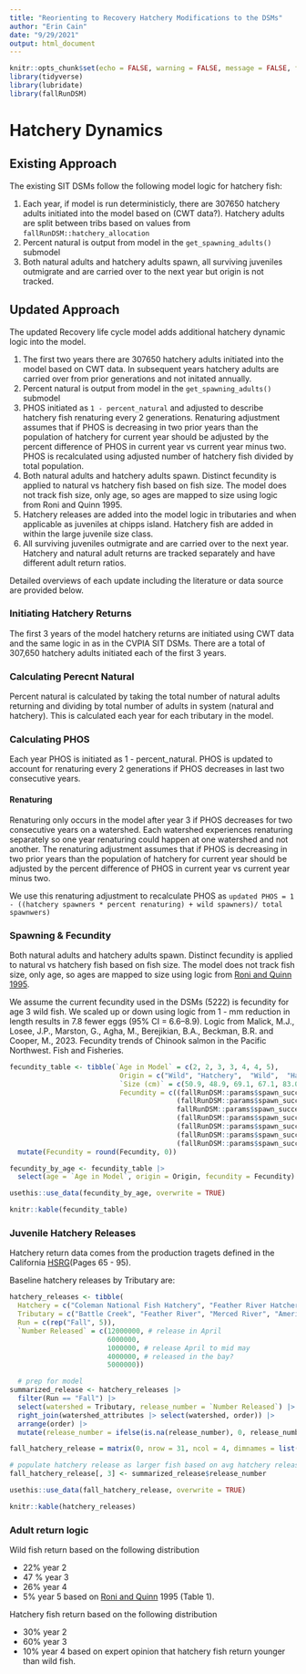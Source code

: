 ```yaml
---
title: "Reorienting to Recovery Hatchery Modifications to the DSMs"
author: "Erin Cain"
date: "9/29/2021"
output: html_document    
---
```


```r
knitr::opts_chunk$set(echo = FALSE, warning = FALSE, message = FALSE, fig.width=15, fig.height=10)
library(tidyverse)
library(lubridate)
library(fallRunDSM)
```

# Hatchery Dynamics

## Existing Approach

The existing SIT DSMs follow the following model logic for hatchery fish:

1)  Each year, if model is run deterministicly, there are 307650 hatchery adults initiated into the model based on (CWT data?). Hatchery adults are split between tribs based on values from `fallRunDSM::hatchery_allocation`
2)  Percent natural is output from model in the `get_spawning_adults()` submodel
3)  Both natural adults and hatchery adults spawn, all surviving juveniles outmigrate and are carried over to the next year but origin is not tracked.

## Updated Approach

The updated Recovery life cycle model adds additional hatchery dynamic logic into the model. 

1) The first two years there are 307650 hatchery adults initiated into the model based on CWT data. In subsequent years hatchery adults are carried over from prior generations and not initated annually. 
2) Percent natural is output from model in the `get_spawning_adults()` submodel\
3) PHOS initiated as `1 - percent_natural` and adjusted to describe hatchery fish renaturing every 2 generations. Renaturing adjustment assumes that if PHOS is decreasing in two prior years than the population of hatchery for current year should be adjusted by the percent difference of PHOS in current year vs current year minus two. PHOS is recalculated using adjusted number of hatchery fish divided by total population. 
4) Both natural adults and hatchery adults spawn. Distinct fecundity is applied to natural vs hatchery fish based on fish size. The model does not track fish size, only age, so ages are mapped to size using logic from Roni and Quinn 1995. 
5) Hatchery releases are added into the model logic in tributaries and when applicable as juveniles at chipps island. Hatchery fish are added in within the large juvenile size class. 
6) All surviving juveniles outmigrate and are carried over to the next year. Hatchery and natural adult returns are tracked separately and have different adult return ratios.

Detailed overviews of each update including the literature or data source are provided below.

### Initiating Hatchery Returns

The first 3 years of the model hatchery returns are initiated using CWT data and the same logic in as in the CVPIA SIT DSMs. There are a total of 307,650 hatchery adults initiated each of the first 3 years.

### Calculating Perecnt Natural
Percent natural is calculated by taking the total number of natural adults returning and dividing by total number of adults in system (natural and hatchery). This is calculated each year for each tributary in the model. 

### Calculating PHOS

Each year PHOS is initiated as 1 - percent_natural. PHOS is updated to account for renaturing every 2 generations if PHOS decreases in last two consecutive years. 

#### Renaturing

Renaturing only occurs in the model after year 3 if PHOS decreases for two consecutive years on a watershed.
Each watershed experiences renaturing separately so one year renaturing could happen at one watershed and not another. 
The renaturing adjustment assumes that if PHOS is decreasing in two prior years than the population of hatchery for current year should be adjusted by the percent difference of PHOS in current year vs current year minus two. 

We use this renaturing adjustment to recalculate PHOS as `updated PHOS = 1 - ((hatchery spawners * percent renaturing) + wild spawners)/ total spawnwers)`

### Spawning & Fecundity 
Both natural adults and hatchery adults spawn. Distinct fecundity is applied to natural vs hatchery fish based on fish size. The model does not track fish size, only age, so ages are mapped to size using logic from [Roni and Quinn 1995](https://reorienting-to-recovery.s3.us-west-1.amazonaws.com/RoniandQuinn1995.pdf). 

We assume the current fecundity used in the DSMs (5222) is fecundity for age 3 wild fish. We scaled up or down using logic from 1 - mm reduction in length results in 7.8 fewer eggs (95% CI = 6.6–8.9). Logic from Malick, M.J., Losee, J.P., Marston, G., Agha, M., Berejikian, B.A., Beckman, B.R. and Cooper, M., 2023. Fecundity trends of Chinook salmon in the Pacific Northwest. Fish and Fisheries.

```r
fecundity_table <- tibble(`Age in Model` = c(2, 2, 3, 3, 4, 4, 5),
                           Origin = c("Wild", "Hatchery",  "Wild",  "Hatchery",  "Wild", "Hatchery", "Wild"), 
                           `Size (cm)` = c(50.9, 48.9, 69.1, 67.1, 83.0, 81.0, 85),
                           Fecundity = c((fallRunDSM::params$spawn_success_fecundity - ((69.1 - 50.9) * 10 * 7.8)), 
                                         (fallRunDSM::params$spawn_success_fecundity - ((69.1 - 48.9) * 10 * 7.8)), 
                                         fallRunDSM::params$spawn_success_fecundity, 
                                         (fallRunDSM::params$spawn_success_fecundity - ((69.1 -  67.1) * 10 * 7.8)), 
                                         (fallRunDSM::params$spawn_success_fecundity - ((69.1 - 83.0) * 10 * 7.8)),
                                         (fallRunDSM::params$spawn_success_fecundity - ((69.1 - 81.0) * 10 * 7.8)),
                                         (fallRunDSM::params$spawn_success_fecundity - ((69.1 - 85) * 10 * 7.8)))) |> 
  mutate(Fecundity = round(Fecundity, 0))

fecundity_by_age <- fecundity_table |> 
  select(age = `Age in Model`, origin = Origin, fecundity = Fecundity) 

usethis::use_data(fecundity_by_age, overwrite = TRUE)

knitr::kable(fecundity_table)
```



### Juvenile Hatchery Releases

Hatchery return data comes from the production tragets defined in the California [HSRG](California HSRG: https://swfsc-publications.fisheries.noaa.gov/publications/CR/2012/2012California.pdf)(Pages 65 - 95).

Baseline hatchery releases by Tributary are: 

```r
hatchery_releases <- tibble(
  Hatchery = c("Coleman National Fish Hatchery", "Feather River Hatchery", "Merced River Fish Facility", "Nimbus Fish Hatchery", "Mokelumne Hatchery"),
  Tributary = c("Battle Creek", "Feather River", "Merced River", "American River", "Mokelumne River"),
  Run = c(rep("Fall", 5)),
  `Number Released` = c(12000000, # release in April 
                        6000000, 
                        1000000, # release April to mid may 
                        4000000, # released in the bay? 
                        5000000)) 

  # prep for model 
summarized_release <- hatchery_releases |>
  filter(Run == "Fall") |> 
  select(watershed = Tributary, release_number = `Number Released`) |> 
  right_join(watershed_attributes |> select(watershed, order)) |>
  arrange(order) |>
  mutate(release_number = ifelse(is.na(release_number), 0, release_number)) 

fall_hatchery_release = matrix(0, nrow = 31, ncol = 4, dimnames = list(fallRunDSM::watershed_labels, c("s", "m", "l", "xl")))

# populate hatchery release as larger fish based on avg hatchery release data
fall_hatchery_release[, 3] <- summarized_release$release_number

usethis::use_data(fall_hatchery_release, overwrite = TRUE)

knitr::kable(hatchery_releases)
```

### Adult return logic

Wild fish return based on the following distribution 

- 22% year 2
- 47 % year 3
- 26% year 4
- 5% year 5
based on [Roni and Quinn](https://reorienting-to-recovery.s3.us-west-1.amazonaws.com/RoniandQuinn1995.pdf) 1995 (Table 1). 

Hatchery fish return based on the following distribution 

- 30% year 2
- 60% year 3
- 10% year 4
based on expert opinion that hatchery fish return younger than wild fish. 


